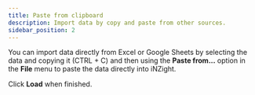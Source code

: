 ```yaml
---
title: Paste from clipboard
description: Import data by copy and paste from other sources.
sidebar_position: 2
---
```


You can import data directly from Excel or Google Sheets by selecting the data and copying it (CTRL + C) and then using the **Paste from...** option in the **File** menu to paste the data directly into iNZight.

Click **Load** when finished.
